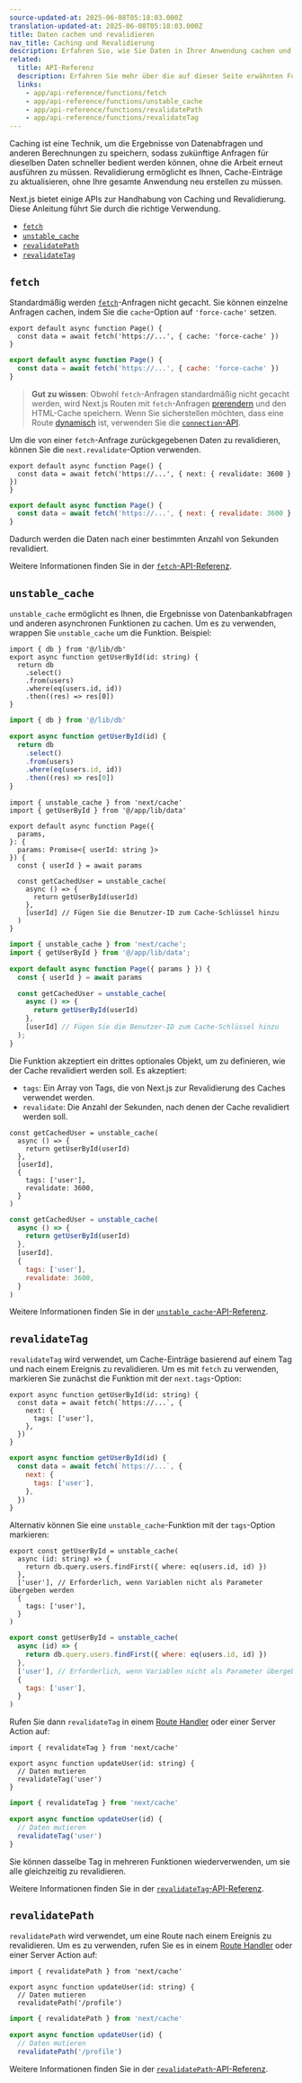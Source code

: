 ```yaml
---
source-updated-at: 2025-06-08T05:18:03.000Z
translation-updated-at: 2025-06-08T05:18:03.000Z
title: Daten cachen und revalidieren
nav_title: Caching und Revalidierung
description: Erfahren Sie, wie Sie Daten in Ihrer Anwendung cachen und revalidieren können.
related:
  title: API-Referenz
  description: Erfahren Sie mehr über die auf dieser Seite erwähnten Funktionen in der API-Referenz.
  links:
    - app/api-reference/functions/fetch
    - app/api-reference/functions/unstable_cache
    - app/api-reference/functions/revalidatePath
    - app/api-reference/functions/revalidateTag
---
```


Caching ist eine Technik, um die Ergebnisse von Datenabfragen und anderen Berechnungen zu speichern, sodass zukünftige Anfragen für dieselben Daten schneller bedient werden können, ohne die Arbeit erneut ausführen zu müssen. Revalidierung ermöglicht es Ihnen, Cache-Einträge zu aktualisieren, ohne Ihre gesamte Anwendung neu erstellen zu müssen.

Next.js bietet einige APIs zur Handhabung von Caching und Revalidierung. Diese Anleitung führt Sie durch die richtige Verwendung.

- [`fetch`](#fetch)
- [`unstable_cache`](#unstable_cache)
- [`revalidatePath`](#revalidatepath)
- [`revalidateTag`](#revalidatetag)

## `fetch`

Standardmäßig werden [`fetch`](/docs/app/api-reference/functions/fetch)-Anfragen nicht gecacht. Sie können einzelne Anfragen cachen, indem Sie die `cache`-Option auf `'force-cache'` setzen.

```tsx filename="app/page.tsx" switcher
export default async function Page() {
  const data = await fetch('https://...', { cache: 'force-cache' })
}
```

```jsx filename="app/page.jsx" switcher
export default async function Page() {
  const data = await fetch('https://...', { cache: 'force-cache' })
}
```

> **Gut zu wissen**: Obwohl `fetch`-Anfragen standardmäßig nicht gecacht werden, wird Next.js Routen mit `fetch`-Anfragen [prerendern](/docs/app/getting-started/partial-prerendering#static-rendering) und den HTML-Cache speichern. Wenn Sie sicherstellen möchten, dass eine Route [dynamisch](/docs/app/getting-started/partial-prerendering#dynamic-rendering) ist, verwenden Sie die [`connection`-API](/docs/app/api-reference/functions/connection).

Um die von einer `fetch`-Anfrage zurückgegebenen Daten zu revalidieren, können Sie die `next.revalidate`-Option verwenden.

```tsx filename="app/page.tsx" switcher
export default async function Page() {
  const data = await fetch('https://...', { next: { revalidate: 3600 } })
}
```

```jsx filename="app/page.jsx" switcher
export default async function Page() {
  const data = await fetch('https://...', { next: { revalidate: 3600 } })
}
```

Dadurch werden die Daten nach einer bestimmten Anzahl von Sekunden revalidiert.

Weitere Informationen finden Sie in der [`fetch`-API-Referenz](/docs/app/api-reference/functions/fetch).

## `unstable_cache`

`unstable_cache` ermöglicht es Ihnen, die Ergebnisse von Datenbankabfragen und anderen asynchronen Funktionen zu cachen. Um es zu verwenden, wrappen Sie `unstable_cache` um die Funktion. Beispiel:

```tsx filename="app/lib/data.ts swichter
import { db } from '@/lib/db'
export async function getUserById(id: string) {
  return db
    .select()
    .from(users)
    .where(eq(users.id, id))
    .then((res) => res[0])
}
```

```jsx filename="app/lib/data.js" switcher
import { db } from '@/lib/db'

export async function getUserById(id) {
  return db
    .select()
    .from(users)
    .where(eq(users.id, id))
    .then((res) => res[0])
}
```

```tsx filename="app/page.tsx" highlight={2,11,13} switcher
import { unstable_cache } from 'next/cache'
import { getUserById } from '@/app/lib/data'

export default async function Page({
  params,
}: {
  params: Promise<{ userId: string }>
}) {
  const { userId } = await params

  const getCachedUser = unstable_cache(
    async () => {
      return getUserById(userId)
    },
    [userId] // Fügen Sie die Benutzer-ID zum Cache-Schlüssel hinzu
  )
}
```

```jsx filename="app/page.jsx" highlight={2,7,9} switcher
import { unstable_cache } from 'next/cache';
import { getUserById } from '@/app/lib/data';

export default async function Page({ params } }) {
  const { userId } = await params

  const getCachedUser = unstable_cache(
    async () => {
      return getUserById(userId)
    },
    [userId] // Fügen Sie die Benutzer-ID zum Cache-Schlüssel hinzu
  );
}
```

Die Funktion akzeptiert ein drittes optionales Objekt, um zu definieren, wie der Cache revalidiert werden soll. Es akzeptiert:

- `tags`: Ein Array von Tags, die von Next.js zur Revalidierung des Caches verwendet werden.
- `revalidate`: Die Anzahl der Sekunden, nach denen der Cache revalidiert werden soll.

```tsx filename="app/page.tsx" highlight={6-9} switcher
const getCachedUser = unstable_cache(
  async () => {
    return getUserById(userId)
  },
  [userId],
  {
    tags: ['user'],
    revalidate: 3600,
  }
)
```

```jsx filename="app/page.js" highlight={6-9} switcher
const getCachedUser = unstable_cache(
  async () => {
    return getUserById(userId)
  },
  [userId],
  {
    tags: ['user'],
    revalidate: 3600,
  }
)
```

Weitere Informationen finden Sie in der [`unstable_cache`-API-Referenz](/docs/app/api-reference/functions/unstable_cache).

## `revalidateTag`

`revalidateTag` wird verwendet, um Cache-Einträge basierend auf einem Tag und nach einem Ereignis zu revalidieren. Um es mit `fetch` zu verwenden, markieren Sie zunächst die Funktion mit der `next.tags`-Option:

```tsx filename="app/lib/data.ts" highlight={3-5} switcher
export async function getUserById(id: string) {
  const data = await fetch(`https://...`, {
    next: {
      tags: ['user'],
    },
  })
}
```

```jsx filename="app/lib/data.js" highlight={3-5} switcher
export async function getUserById(id) {
  const data = await fetch(`https://...`, {
    next: {
      tags: ['user'],
    },
  })
}
```

Alternativ können Sie eine `unstable_cache`-Funktion mit der `tags`-Option markieren:

```tsx filename="app/lib/data.ts" highlight={6-8} switcher
export const getUserById = unstable_cache(
  async (id: string) => {
    return db.query.users.findFirst({ where: eq(users.id, id) })
  },
  ['user'], // Erforderlich, wenn Variablen nicht als Parameter übergeben werden
  {
    tags: ['user'],
  }
)
```

```jsx filename="app/lib/data.js" highlight={6-8} switcher
export const getUserById = unstable_cache(
  async (id) => {
    return db.query.users.findFirst({ where: eq(users.id, id) })
  },
  ['user'], // Erforderlich, wenn Variablen nicht als Parameter übergeben werden
  {
    tags: ['user'],
  }
)
```

Rufen Sie dann `revalidateTag` in einem [Route Handler](/docs/app/api-reference/file-conventions/route) oder einer Server Action auf:

```tsx filename="app/lib/actions.ts" highlight={1} switcher
import { revalidateTag } from 'next/cache'

export async function updateUser(id: string) {
  // Daten mutieren
  revalidateTag('user')
}
```

```jsx filename="app/lib/actions.js" highlight={1} switcher
import { revalidateTag } from 'next/cache'

export async function updateUser(id) {
  // Daten mutieren
  revalidateTag('user')
}
```

Sie können dasselbe Tag in mehreren Funktionen wiederverwenden, um sie alle gleichzeitig zu revalidieren.

Weitere Informationen finden Sie in der [`revalidateTag`-API-Referenz](/docs/app/api-reference/functions/revalidateTag).

## `revalidatePath`

`revalidatePath` wird verwendet, um eine Route nach einem Ereignis zu revalidieren. Um es zu verwenden, rufen Sie es in einem [Route Handler](/docs/app/api-reference/file-conventions/route) oder einer Server Action auf:

```tsx filename="app/lib/actions.ts" highlight={1} switcher
import { revalidatePath } from 'next/cache'

export async function updateUser(id: string) {
  // Daten mutieren
  revalidatePath('/profile')
```

```jsx filename="app/lib/actions.js" highlight={1} switcher
import { revalidatePath } from 'next/cache'

export async function updateUser(id) {
  // Daten mutieren
  revalidatePath('/profile')
```

Weitere Informationen finden Sie in der [`revalidatePath`-API-Referenz](/docs/app/api-reference/functions/revalidatePath).